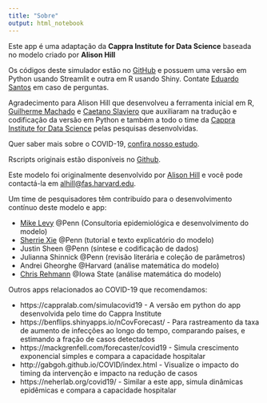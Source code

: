 ```yaml
---
title: "Sobre"
output: html_notebook
---
```


Este app é uma adaptação da <b>Cappra Institute for Data Science</b> baseada no modelo criado por <b>Alison Hill</b>

Os códigos deste simulador estão no [GitHub](https://github.com/dumsantos/SEIR_COVID19_BR) e possuem uma versão em Python usando Streamlit e outra em R usando Shiny. Contate [Eduardo Santos](http://linkedin.com/in/dumsantos) em caso de perguntas.

Agradecimento para Alison Hill que desenvolveu a ferramenta inicial em R, [Guilherme Machado](https://www.linkedin.com/in/guilhermermachado/) e [Caetano Slaviero](https://www.linkedin.com/in/caetanoslaviero/) que auxiliaram na tradução e codificação da versão em Python e também a todo o time da [Cappra Institute for Data Science](https://cappralab.com/) pelas pesquisas desenvolvidas.

Quer saber mais sobre o COVID-19, [confira nosso estudo](http://covid19.cappralab.com/). 

Rscripts originais estão disponíveis no [Github](https://github.com/alsnhll/SEIR_COVID19).

Este modelo foi originalmente desenvolvido por [Alison Hill](https://twitter.com/alison_l_hill) e você pode contactá-la em <alhill@fas.harvard.edu>. 

Um time de pesquisadores têm contribuído para o desenvolvimento contínuo deste modelo e app:

* [Mike Levy](https://www.med.upenn.edu/apps/faculty/index.php/g275/p6363868) @Penn (Consultoria epidemiológica e desenvolvimento do modelo)
* [Sherrie Xie](https://www.linkedin.com/in/sherrie-xie-362197154) @Penn (tutorial e texto explicatório do modelo)
* Justin Sheen @Penn (síntese e codificação de dados)
* Julianna Shinnick @Penn (revisão literária e coleção de parâmetros)
* Andrei Gheorghe @Harvard (análise matemática do modelo)
* [Chris Rehmann](https://www.engineering.iastate.edu/people/profile/rehmann/) @Iowa State (análise matemática do modelo)

Outros apps relacionados ao COVID-19 que recomendamos:

* https://cappralab.com/simulacovid19 - A versão em python do app desenvolvida pelo time do Cappra Institute
* https://benflips.shinyapps.io/nCovForecast/ - Para rastreamento da taxa de aumento de infecções ao longo do tempo, comparando países, e estimando a fração de casos detectados
* https://mackgrenfell.com/forecaster/covid19 - Simula crescimento exponencial simples e compara a capacidade hospitalar
* http://gabgoh.github.io/COVID/index.html - Visualize o impacto do timing da intervenção e impacto na redução de casos
* https://neherlab.org/covid19/ - Similar a este app, simula dinâmicas epidêmicas e compara a capacidade hospitalar